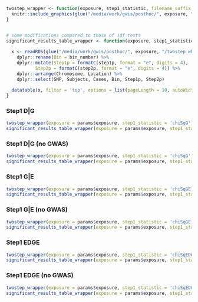 
```r

twostep_wrapper <- function(exposure, step1_statistic, filename_suffix = "") {
  knitr::include_graphics(glue("/media/work/gwis/posthoc/", exposure, "/twostep_wht_", step1_statistic, "_", exposure, filename_suffix, ".png"))
}


# some modifications compared to those of 1df tests
significant_results_table_wrapper <- function(exposure, step1_statistic, filename_suffix = "") {
  
  x <- readRDS(glue("/media/work/gwis/posthoc/", exposure, "/twostep_wht_", step1_statistic, "_", exposure, filename_suffix, "_df.rds")) %>% 
    dplyr::rename(Bin = bin_number) %>% 
    dplyr::mutate(Step1p = formatC(step1p, format = "e", digits = 4),
           Step2p = formatC(step2p, format = "e", digits = 4)) %>% 
    dplyr::arrange(Chromosome, Location) %>%
    dplyr::select(SNP, Subjects, Cases, Bin, Step1p, Step2p)
  
  datatable(x, filter = 'top', options = list(pageLength = 10, autoWidth = T))
}

```


### Step1 D|G
```r
twostep_wrapper(exposure = params$exposure, step1_statistic = 'chiSqG')
significant_results_table_wrapper(exposure = params$exposure, step1_statistic = 'chiSqG')
```

### Step1 D|G (no GWAS)
```r
twostep_wrapper(exposure = params$exposure, step1_statistic = 'chiSqG', filename_suffix = '_no_gwas')
significant_results_table_wrapper(exposure = params$exposure, step1_statistic = 'chiSqG', filename_suffix = '_no_gwas')
```

### Step1 G|E
```r
twostep_wrapper(exposure = params$exposure, step1_statistic = 'chiSqGE')
significant_results_table_wrapper(exposure = params$exposure, step1_statistic = 'chiSqGE')
```

### Step1 G|E (no GWAS)
```r
twostep_wrapper(exposure = params$exposure, step1_statistic = 'chiSqGE', filename_suffix = '_no_gwas')
significant_results_table_wrapper(exposure = params$exposure, step1_statistic = 'chiSqGE', filename_suffix = '_no_gwas')
```

### Step1 EDGE
```r
twostep_wrapper(exposure = params$exposure, step1_statistic = 'chiSqEDGE')
significant_results_table_wrapper(exposure = params$exposure, step1_statistic = 'chiSqEDGE')
```

### Step1 EDGE (no GWAS)
```r
twostep_wrapper(exposure = params$exposure, step1_statistic = 'chiSqEDGE', filename_suffix = '_no_gwas')
significant_results_table_wrapper(exposure = params$exposure, step1_statistic = 'chiSqEDGE', filename_suffix = '_no_gwas')
```

